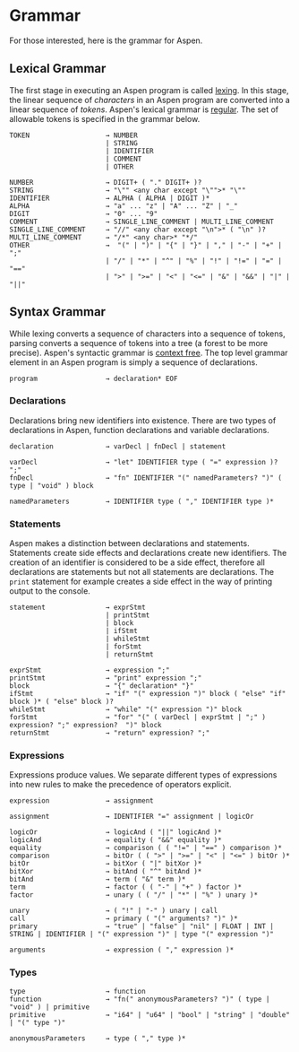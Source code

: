 
# Grammar

For those interested, here is the grammar for Aspen.

## Lexical Grammar

The first stage in executing an Aspen program is called [lexing](https://en.wikipedia.org/wiki/Lexical_analysis). In this stage, the linear sequence of _characters_ in an Aspen program are converted into a linear sequence of _tokens_. Aspen's lexical grammar is [regular](https://en.wikipedia.org/wiki/Regular_grammar). The set of allowable tokens is specified in the grammar below.

```
TOKEN                   → NUMBER
                        | STRING
                        | IDENTIFIER
                        | COMMENT
                        | OTHER

NUMBER                  → DIGIT+ ( "." DIGIT+ )?
STRING                  → "\"" <any char except "\"">* "\""
IDENTIFIER              → ALPHA ( ALPHA | DIGIT )*
ALPHA                   → "a" ... "z" | "A" ... "Z" | "_"
DIGIT                   → "0" ... "9"
COMMENT                 → SINGLE_LINE_COMMENT | MULTI_LINE_COMMENT
SINGLE_LINE_COMMENT     → "//" <any char except "\n">* ( "\n" )?
MULTI_LINE_COMMENT      → "/*" <any char>* "*/"
OTHER                   →  "(" | ")" | "{" | "}" | "," | "-" | "+" | ";"
                        | "/" | "*" | "^" | "%" | "!" | "!=" | "=" | "=="
                        | ">" | ">=" | "<" | "<=" | "&" | "&&" | "|" | "||"
```

## Syntax Grammar

While lexing converts a sequence of characters into a sequence of tokens, parsing converts a sequence of tokens into a tree (a forest to be more precise). Aspen's syntactic grammar is [context free](https://en.wikipedia.org/wiki/Context-free_grammar). The top level grammar element in an Aspen program is simply a sequence of declarations.

```
program                 → declaration* EOF
```

### Declarations

Declarations bring new identifiers into existence. There are two types of declarations in Aspen, function declarations and variable declarations.

```
declaration             → varDecl | fnDecl | statement

varDecl                 → "let" IDENTIFIER type ( "=" expression )? ";"
fnDecl                  → "fn" IDENTIFIER "(" namedParameters? ")" ( type | "void" ) block

namedParameters         → IDENTIFIER type ( "," IDENTIFIER type )*
```

### Statements

Aspen makes a distinction between declarations and statements. Statements create side effects and declarations create new identifiers. The creation of an identifier is considered to be a side effect, therefore all declarations are statements but not all statements are declarations. The `print` statement for example creates a side effect in the way of printing output to the console.

```
statement               → exprStmt
                        | printStmt
                        | block
                        | ifStmt
                        | whileStmt
                        | forStmt
                        | returnStmt

exprStmt                → expression ";"
printStmt               → "print" expression ";"
block                   → "{" declaration* "}"
ifStmt                  → "if" "(" expression ")" block ( "else" "if" block )* ( "else" block )?
whileStmt               → "while" "(" expression ")" block
forStmt                 → "for" "(" ( varDecl | exprStmt | ";" ) expression? ";" expression?  ")" block
returnStmt              → "return" expression? ";"
```

### Expressions

Expressions produce values. We separate different types of expressions into new rules to make the precedence of operators explicit.

```
expression              → assignment

assignment              → IDENTIFIER "=" assignment | logicOr

logicOr                 → logicAnd ( "||" logicAnd )*
logicAnd                → equality ( "&&" equality )*
equality                → comparison ( ( "!=" | "==" ) comparison )*
comparison              → bitOr ( ( ">" | ">=" | "<" | "<=" ) bitOr )*
bitOr                   → bitXor ( "|" bitXor )*
bitXor                  → bitAnd ( "^" bitAnd )*
bitAnd                  → term ( "&" term )*
term                    → factor ( ( "-" | "+" ) factor )*
factor                  → unary ( ( "/" | "*" | "%" ) unary )*

unary                   → ( "!" | "-" ) unary | call
call                    → primary ( "(" arguments? ")" )*
primary                 → "true" | "false" | "nil" | FLOAT | INT | STRING | IDENTIFIER | "(" expression ")" | type "(" expression ")"

arguments               → expression ( "," expression )*
```

### Types

```
type                    → function
function                → "fn(" anonymousParameters? ")" ( type | "void" ) | primitive
primitive               → "i64" | "u64" | "bool" | "string" | "double" | "(" type ")"

anonymousParameters     → type ( "," type )*
```


